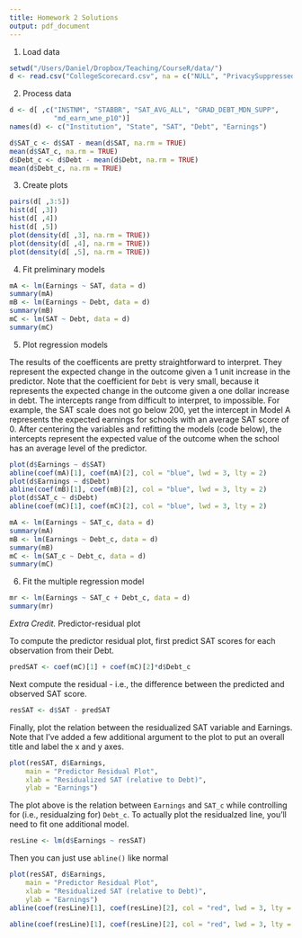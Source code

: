 ```yaml
---
title: Homework 2 Solutions
output: pdf_document
---
```


1. Load data

```r
setwd("/Users/Daniel/Dropbox/Teaching/CourseR/data/")
d <- read.csv("CollegeScorecard.csv", na = c("NULL", "PrivacySuppressed"))
```
2. Process data

```r
d <- d[ ,c("INSTNM", "STABBR", "SAT_AVG_ALL", "GRAD_DEBT_MDN_SUPP", 
	       "md_earn_wne_p10")]
names(d) <- c("Institution", "State", "SAT", "Debt", "Earnings")

d$SAT_c <- d$SAT - mean(d$SAT, na.rm = TRUE)
mean(d$SAT_c, na.rm = TRUE)
d$Debt_c <- d$Debt - mean(d$Debt, na.rm = TRUE)
mean(d$Debt_c, na.rm = TRUE)
```

3. Create plots

```r
pairs(d[ ,3:5])
hist(d[ ,3])
hist(d[ ,4])
hist(d[ ,5])
plot(density(d[ ,3], na.rm = TRUE))
plot(density(d[ ,4], na.rm = TRUE))
plot(density(d[ ,5], na.rm = TRUE))
```
\newpage

4. Fit preliminary models

```r
mA <- lm(Earnings ~ SAT, data = d)
summary(mA)
mB <- lm(Earnings ~ Debt, data = d)
summary(mB)
mC <- lm(SAT ~ Debt, data = d)
summary(mC)
```

5. Plot regression models

The results of the coefficents are pretty straightforward to interpret. They 
  represent the expected change in the outcome given a 1 unit increase in the 
  predictor. Note that the coefficient for `Debt` is very small, because it 
  represents the expected change in the outcome given a one dollar increase in
  debt. The intercepts range from difficult to interpret, to impossible. For
  example, the SAT scale does not go below 200, yet the intercept in Model A 
  represents the expected earnings for schools with an average SAT score of 0.
  After centering the variables and refitting the models (code below), the
  intercepts represent the expected value of the outcome when the school has an
  average level of the predictor.


```r
plot(d$Earnings ~ d$SAT)
abline(coef(mA)[1], coef(mA)[2], col = "blue", lwd = 3, lty = 2)
plot(d$Earnings ~ d$Debt)
abline(coef(mB)[1], coef(mB)[2], col = "blue", lwd = 3, lty = 2)
plot(d$SAT_c ~ d$Debt)
abline(coef(mC)[1], coef(mC)[2], col = "blue", lwd = 3, lty = 2)
```

\newpage

```r
mA <- lm(Earnings ~ SAT_c, data = d)
summary(mA)
mB <- lm(Earnings ~ Debt_c, data = d)
summary(mB)
mC <- lm(SAT_c ~ Debt_c, data = d)
summary(mC)
```

6. Fit the multiple regression model

```r
mr <- lm(Earnings ~ SAT_c + Debt_c, data = d)
summary(mr)
```

*Extra Credit.* Predictor-residual plot

To compute the predictor residual plot, first predict SAT scores for each
  observation from their Debt.

```r
predSAT <- coef(mC)[1] + coef(mC)[2]*d$Debt_c
```
Next compute the residual - i.e., the difference between the predicted and 
  observed SAT score.

```r
resSAT <- d$SAT - predSAT
```
Finally, plot the relation between the residualized SAT variable and Earnings. 
  Note that I've added a few additional argument to the plot to put an overall
  title and label the x and y axes.

```r
plot(resSAT, d$Earnings, 
	main = "Predictor Residual Plot", 
	xlab = "Residualized SAT (relative to Debt)",
	ylab = "Earnings")
```

The plot above is the relation between `Earnings` and `SAT_c` while controlling
  for (i.e., residualzing for) `Debt_c`. To actually plot the residualzed line,
  you'll need to fit one additional model.

```r
resLine <- lm(d$Earnings ~ resSAT)
```
Then you can just use `abline()` like normal

```r
plot(resSAT, d$Earnings, 
	main = "Predictor Residual Plot", 
	xlab = "Residualized SAT (relative to Debt)",
	ylab = "Earnings")
abline(coef(resLine)[1], coef(resLine)[2], col = "red", lwd = 3, lty = 2)
```

```r
abline(coef(resLine)[1], coef(resLine)[2], col = "red", lwd = 3, lty = 2)
```


